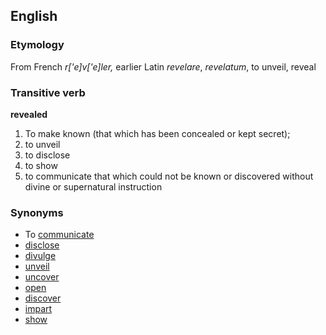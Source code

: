 ==English==
=== Etymology ===
From French ''r['e]v['e]ler,'' earlier Latin ''revelare'', ''revelatum'', to unveil, reveal
=== Transitive verb ===
'''revealed'''
# To make known (that which has been concealed or kept secret); 
# to unveil
# to disclose
# to show
# to communicate that which could not be known or discovered without divine or supernatural instruction 
=== Synonyms ===
*To [[communicate]] 
*[[disclose]]
*[[divulge]]
*[[unveil]]
*[[uncover]]
*[[open]]
*[[discover]] 
*[[impart]] 
*[[show]]